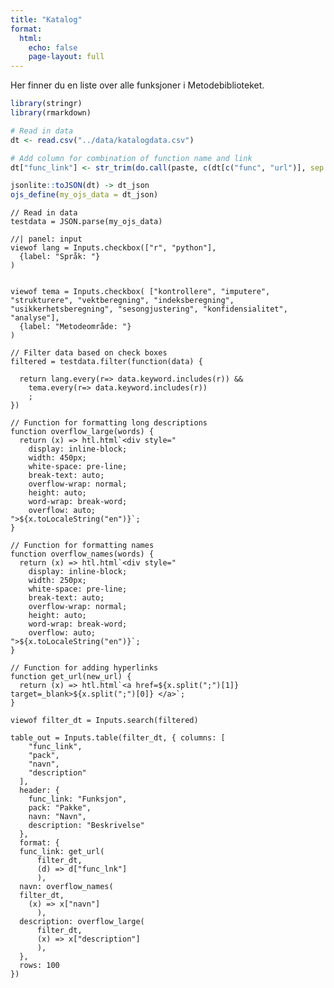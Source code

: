 ```yaml
---
title: "Katalog"
format:
  html:
    echo: false
    page-layout: full
---
```


Her finner du en liste over alle funksjoner i Metodebiblioteket.

```r
library(stringr)
library(rmarkdown)

# Read in data
dt <- read.csv("../data/katalogdata.csv")

# Add column for combination of function name and link
dt["func_link"] <- str_trim(do.call(paste, c(dt[c("func", "url")], sep = ";")))

jsonlite::toJSON(dt) -> dt_json
ojs_define(my_ojs_data = dt_json)
```

```ojs
// Read in data
testdata = JSON.parse(my_ojs_data)
```

```ojs
//| panel: input
viewof lang = Inputs.checkbox(["r", "python"],
  {label: "Språk: "}
)


viewof tema = Inputs.checkbox( ["kontrollere", "imputere", "strukturere", "vektberegning", "indeksberegning", "usikkerhetsberegning", "sesongjustering", "konfidensialitet", "analyse"],
  {label: "Metodeområde: "}
)

```



```ojs
// Filter data based on check boxes
filtered = testdata.filter(function(data) {
  
  return lang.every(r=> data.keyword.includes(r)) &&
    tema.every(r=> data.keyword.includes(r))
    ;
})

```

```ojs

// Function for formatting long descriptions
function overflow_large(words) {
  return (x) => htl.html`<div style="
    display: inline-block;
    width: 450px;
    white-space: pre-line;
    break-text: auto;
    overflow-wrap: normal;
    height: auto;
    word-wrap: break-word;
    overflow: auto;
">${x.toLocaleString("en")}`;
}

// Function for formatting names
function overflow_names(words) {
  return (x) => htl.html`<div style="
    display: inline-block;
    width: 250px;
    white-space: pre-line;
    break-text: auto;
    overflow-wrap: normal;
    height: auto;
    word-wrap: break-word;
    overflow: auto;
">${x.toLocaleString("en")}`;
}

// Function for adding hyperlinks
function get_url(new_url) {
  return (x) => htl.html`<a href=${x.split(";")[1]} target=_blank>${x.split(";")[0]} </a>`;
}

```

```ojs
viewof filter_dt = Inputs.search(filtered)

table_out = Inputs.table(filter_dt, { columns: [
    "func_link",
    "pack",
    "navn",
    "description"
  ],
  header: {
    func_link: "Funksjon",
    pack: "Pakke",
    navn: "Navn",
    description: "Beskrivelse"
  },
  format: {
  func_link: get_url(
      filter_dt, 
      (d) => d["func_lnk"]
      ),
  navn: overflow_names(
  filter_dt,
    (x) => x["navn"]
      ),
  description: overflow_large(
      filter_dt,
      (x) => x["description"]
      ),
  },
  rows: 100
})

```
